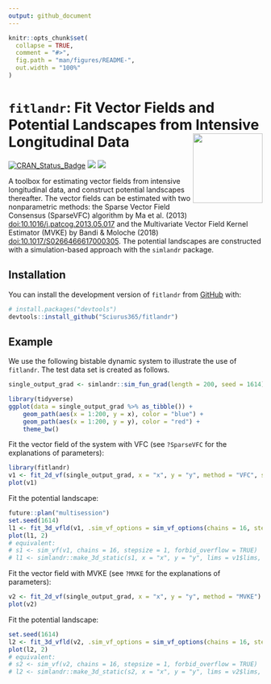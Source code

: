 ```yaml
---
output: github_document
---
```


<!-- README.md is generated from README.Rmd. Please edit that file -->

```r
knitr::opts_chunk$set(
  collapse = TRUE,
  comment = "#>",
  fig.path = "man/figures/README-",
  out.width = "100%"
)
```

# `fitlandr`: Fit Vector Fields and Potential Landscapes from Intensive Longitudinal Data <img src='man/figures/logo.png' align="right" height="138" />

<!-- badges: start -->
[![CRAN_Status_Badge](https://www.r-pkg.org/badges/version/fitlandr)](https://cran.r-project.org/package=fitlandr)
![](https://img.shields.io/badge/lifecycle-experimental-orange.svg)
[![](https://cranlogs.r-pkg.org/badges/fitlandr)](https://cran.r-project.org/package=fitlandr)
<!-- badges: end -->

A toolbox for estimating vector fields from intensive
    longitudinal data, and construct potential landscapes thereafter. The
    vector fields can be estimated with two nonparametric methods: the
    Sparse Vector Field Consensus (SparseVFC) algorithm by Ma et al.
    (2013) <doi:10.1016/j.patcog.2013.05.017> and the Multivariate Vector
    Field Kernel Estimator (MVKE) by Bandi & Moloche (2018)
    <doi:10.1017/S0266466617000305>. The potential landscapes are
    constructed with a simulation-based approach with the `simlandr`
    package.

## Installation

You can install the development version of `fitlandr` from [GitHub](https://github.com/) with:

``` r
# install.packages("devtools")
devtools::install_github("Sciurus365/fitlandr")
```

## Example

We use the following bistable dynamic system to illustrate the use of `fitlandr`. The test data set is created as follows.

```r
single_output_grad <- simlandr::sim_fun_grad(length = 200, seed = 1614)

library(tidyverse)
ggplot(data = single_output_grad %>% as_tibble()) +
	geom_path(aes(x = 1:200, y = x), color = "blue") +
	geom_path(aes(x = 1:200, y = y), color = "red") +
	theme_bw()
```

Fit the vector field of the system with VFC (see `?SparseVFC` for the explanations of parameters):

```r
library(fitlandr)
v1 <- fit_2d_vf(single_output_grad, x = "x", y = "y", method = "VFC", silent = FALSE, beta = 2)
plot(v1)
```

Fit the potential landscape:

```r
future::plan("multisession")
set.seed(1614)
l1 <- fit_3d_vfld(v1, .sim_vf_options = sim_vf_options(chains = 16, stepsize = 1, forbid_overflow = TRUE), .simlandr_options = simlandr_options(adjust = 5, Umax = 5))
plot(l1, 2)
# equivalent:
# s1 <- sim_vf(v1, chains = 16, stepsize = 1, forbid_overflow = TRUE)
# l1 <- simlandr::make_3d_static(s1, x = "x", y = "y", lims = v1$lims, adjust = 5, Umax = 5)
```


Fit the vector field with MVKE (see `?MVKE` for the explanations of parameters):

```r
v2 <- fit_2d_vf(single_output_grad, x = "x", y = "y", method = "MVKE")
plot(v2)
```

Fit the potential landscape:

```r
set.seed(1614)
l2 <- fit_3d_vfld(v2, .sim_vf_options = sim_vf_options(chains = 16, stepsize = 1, forbid_overflow = TRUE), .simlandr_options = simlandr_options(adjust = 5, Umax = 4))
plot(l2, 2)
# equivalent:
# s2 <- sim_vf(v2, chains = 16, stepsize = 1, forbid_overflow = TRUE)
# l2 <- simlandr::make_3d_static(s2, x = "x", y = "y", lims = v2$lims, adjust = 5, Umax = 4)
```

